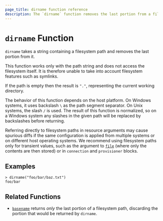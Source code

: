 ```yaml
---
page_title: dirname function reference
description: The `dirname` function removes the last portion from a filesystem path. Learn how to use the `dirname` function in Packer templates.
---
```


# `dirname` Function

`dirname` takes a string containing a filesystem path and removes the last
portion from it.

This function works only with the path string and does not access the
filesystem itself. It is therefore unable to take into account filesystem
features such as symlinks.

If the path is empty then the result is `"."`, representing the current
working directory.

The behavior of this function depends on the host platform. On Windows systems,
it uses backslash `\` as the path segment separator. On Unix systems, the slash
`/` is used. The result of this function is normalized, so on a Windows system
any slashes in the given path will be replaced by backslashes before returning.

Referring directly to filesystem paths in resource arguments may cause
spurious diffs if the same configuration is applied from multiple systems or on
different host operating systems. We recommend using filesystem paths only
for transient values, such as the argument to [`file`](/packer/docs/templates/hcl_templates/functions/file) (where
only the contents are then stored) or in `connection` and `provisioner` blocks.

## Examples

```shell-session
> dirname("foo/bar/baz.txt")
foo/bar
```

## Related Functions

- [`basename`](/packer/docs/templates/hcl_templates/functions/file/basename) returns _only_ the last portion of a filesystem
  path, discarding the portion that would be returned by `dirname`.
